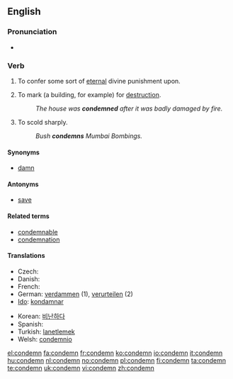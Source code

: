 ==English==

===Pronunciation===
* {{audio|en-us-condemn.ogg|Audio (US)}}

===Verb===
{{en-verb}}

# {{transitive}} To confer some sort of [[eternal]] divine punishment upon.
# {{transitive}} To mark (a building, for example) for [[destruction]].
#: ''The house was '''condemned''' after it was badly damaged by fire.''
# {{transitive}} To scold sharply.
#: ''Bush '''condemns''' Mumbai Bombings.''

====Synonyms====
* [[damn]]

====Antonyms====
* [[save]]

====Related terms====
* [[condemnable]]
* [[condemnation]]

====Translations====
{{trans-top}}
* Czech: {{t-|cs|odsoudit}}
* Danish: {{t-|da|fordømme}}
* French: {{t+|fr|condamner}}
* German: [[verdammen]] (1), [[verurteilen]] (2)
* [[Ido]]: [[kondamnar]]
{{trans-mid}}
* Korean: [[비난하다]]
* Spanish: {{t-|es|condenar}}
* Turkish: [[lanetlemek]]
* Welsh: [[condemnio]]
{{trans-bottom}}

[[el:condemn]]
[[fa:condemn]]
[[fr:condemn]]
[[ko:condemn]]
[[io:condemn]]
[[it:condemn]]
[[hu:condemn]]
[[nl:condemn]]
[[no:condemn]]
[[pl:condemn]]
[[fi:condemn]]
[[ta:condemn]]
[[te:condemn]]
[[uk:condemn]]
[[vi:condemn]]
[[zh:condemn]]